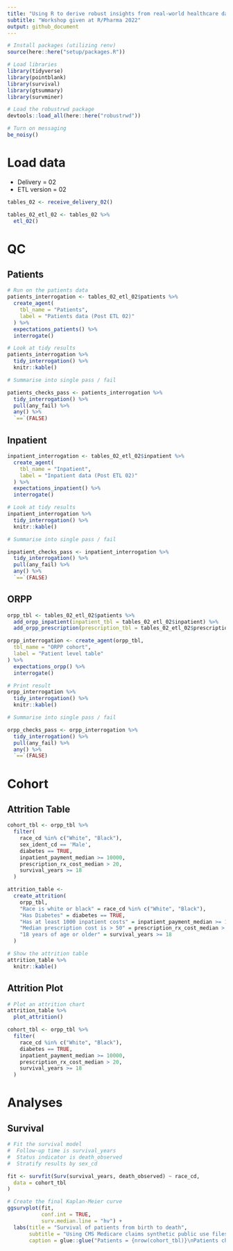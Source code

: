 ```yaml
---
title: "Using R to derive robust insights from real-world healthcare data"
subtitle: "Workshop given at R/Pharma 2022"
output: github_document
---
```


```r
# Install packages (utilizing renv)
source(here::here("setup/packages.R"))

# Load libraries
library(tidyverse)
library(pointblank)
library(survival)
library(gtsummary)
library(survminer)

# Load the robustrwd package
devtools::load_all(here::here("robustrwd"))

# Turn on messaging
be_noisy()
```

# Load data

* Delivery = 02
* ETL version = 02

```r
tables_02 <- receive_delivery_02()

tables_02_etl_02 <- tables_02 %>%
  etl_02()
```

# QC

## Patients

```r
# Run on the patients data
patients_interrogation <- tables_02_etl_02$patients %>%
  create_agent(
    tbl_name = "Patients",
    label = "Patients data (Post ETL 02)"
  ) %>%
  expectations_patients() %>%
  interrogate()

# Look at tidy results
patients_interrogation %>%
  tidy_interrogation() %>%
  knitr::kable()

# Summarise into single pass / fail

patients_checks_pass <- patients_interrogation %>%
  tidy_interrogation() %>%
  pull(any_fail) %>%
  any() %>%
  `==`(FALSE)
```

## Inpatient

```r
inpatient_interrogation <- tables_02_etl_02$inpatient %>%
  create_agent(
    tbl_name = "Inpatient",
    label = "Inpatient data (Post ETL 02)"
  ) %>%
  expectations_inpatient() %>%
  interrogate()

# Look at tidy results
inpatient_interrogation %>%
  tidy_interrogation() %>%
  knitr::kable()

# Summarise into single pass / fail

inpatient_checks_pass <- inpatient_interrogation %>%
  tidy_interrogation() %>%
  pull(any_fail) %>%
  any() %>%
  `==`(FALSE)
```

## ORPP

```r
orpp_tbl <- tables_02_etl_02$patients %>%
  add_orpp_inpatient(inpatient_tbl = tables_02_etl_02$inpatient) %>%
  add_orpp_prescription(prescription_tbl = tables_02_etl_02$prescription)

orpp_interrogation <- create_agent(orpp_tbl,
  tbl_name = "ORPP cohort",
  label = "Patient level table"
) %>%
  expectations_orpp() %>%
  interrogate()

# Print result
orpp_interrogation %>%
  tidy_interrogation() %>%
  knitr::kable()

# Summarise into single pass / fail

orpp_checks_pass <- orpp_interrogation %>%
  tidy_interrogation() %>%
  pull(any_fail) %>%
  any() %>%
  `==`(FALSE)
```


# Cohort


## Attrition Table

```r
cohort_tbl <- orpp_tbl %>%
  filter(
    race_cd %in% c("White", "Black"),
    sex_ident_cd == 'Male',
    diabetes == TRUE,
    inpatient_payment_median >= 10000,
    prescription_rx_cost_median > 20,
    survival_years >= 18
  )

attrition_table <-
  create_attrition(
    orpp_tbl,
    "Race is white or black" = race_cd %in% c("White", "Black"),
    "Has Diabetes" = diabetes == TRUE,
    "Has at least 1000 inpatient costs" = inpatient_payment_median >= 10000,
    "Median prescription cost is > 50" = prescription_rx_cost_median > 20,
    "18 years of age or older" = survival_years >= 18
  )
```

```r
# Show the attrition table
attrition_table %>%
  knitr::kable()
```

## Attrition Plot

```r
# Plot an attrition chart
attrition_table %>%
  plot_attrition()

cohort_tbl <- orpp_tbl %>%
  filter(
    race_cd %in% c("White", "Black"),
    diabetes == TRUE,
    inpatient_payment_median >= 10000,
    prescription_rx_cost_median > 20,
    survival_years >= 18
  )
```

# Analyses

## Survival

```r
# Fit the survival model
#  Follow-up time is survival_years
#  Status indicator is death_observed
#  Stratify results by sex_cd

fit <- survfit(Surv(survival_years, death_observed) ~ race_cd,
  data = cohort_tbl
)

# Create the final Kaplan-Meier curve
ggsurvplot(fit,
           conf.int = TRUE,
           surv.median.line = "hv") +
  labs(title = "Survival of patients from birth to death",
       subtitle = "Using CMS Medicare claims synthetic public use files",
       caption = glue::glue("Patients = {nrow(cohort_tbl)}\nPatients checks pass = {patients_checks_pass}\nInpatient checks pass = {inpatient_checks_pass}\nORPP checks pass = {orpp_checks_pass}"))
```
